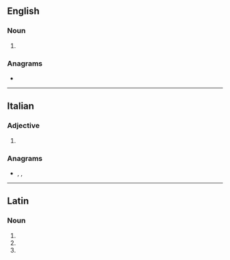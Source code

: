 ==English==

===Noun===
{{head|en|noun form}}

# {{plural of|en|triduum}}

===Anagrams===
* {{anagrams|en|a=adirtu|Taurid}}

----

==Italian==

===Adjective===
{{head|it|adjective form}}

# {{feminine singular of|it|triduo}}

===Anagrams===
* {{l|it|diruta}}, {{l|it|durati}}, {{l|it|durità}}

----

==Latin==

===Noun===
{{la-noun-form|trīdua}}

# {{inflection of|la|trīduum||nom|p}}
# {{inflection of|la|trīduum||acc|p}}
# {{inflection of|la|trīduum||voc|p}}